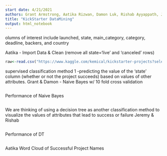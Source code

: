 ```yaml
---
start date: 4/21/2021
authors: Grant Armstrong, Aatika Rizwan, Damon Luk, Rishab Ayyappath, Jeremy Amand
title: "KickStarter DataMining"
output: html_notebook
---
```

olumns of interest include launched, state, main_category, category, deadline, backers, and country
 
Aatika - Import Data & Clean (remove all state='live' and 'canceled' rows)
```r
raw<-read.csv("https://www.kaggle.com/kemical/kickstarter-projects?select=ks-projects-201801.csv")
```

supervised classification method 1 -predicting the value of the ‘state’ column (whether or not the project succeeds) based on values of other attributes.
Grant & Damon - Naive Bayes w/ 10 fold cross validation
```r


```

Performance of Naive Bayes
```r

```


We are thinking of using a decision tree as another classification method 
to visualize the values of attributes that lead to success or failure
Jeremy & Rishab
```r

```

Performance of DT
```r


```

Aatika
Word Cloud of Successful Project Names
```r

```

